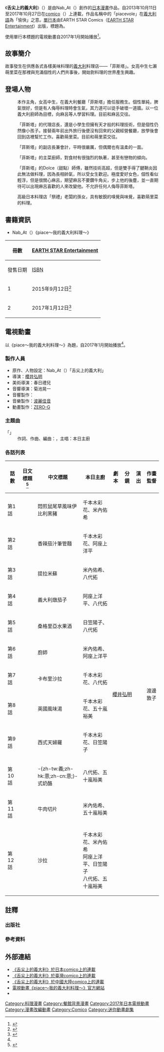 {{noteTA
|T = zh-tw:舌尖上的義大利~piacevole!~; zh-hk:舌尖上的意大利; zh-cn:舌尖上的意大利;
|1 = zh:舌尖上的義大利; zh-tw:舌尖上的義大利~piacevole!~; zh-hk:舌尖上的意大利; zh-cn:舌尖上的意大利;
|2 = zh-tw:義大利; zh-hk:意大利; zh-cn:意大利;
}}
{{Infobox animanga/Headerofja
|title = 舌尖上的義大利
|image = 單行本piace～我的義大利料理～第1冊漫畫封面.jpg
|size =
|caption = 《舌尖上的義大利~piacevole!~》單行本《piace～我的義大利料理～》第1冊漫畫封面
|japanese = ピアシェーヴォレ！ 〜piacevole〜
|english =
|kana =
|romaji = Piasheivore!
|genre = [[料理漫畫|料理、美食]]
}}
{{Infobox animanga/Manga
|作者 = Nab_At（{{tsl|ja|渡辺敦子 (アニメーター)|渡邊敦子}}）
|出版社 = {{tsl|ja|NHN comico}}
|其他出版社 = {{flagicon|JPN}} [[EARTH_STAR_Entertainment|EARTH STAR Entertainment]]（單行本）
|網路 = [[comico|comico]]
|開始日 = 2013年10月11日
|終了日 = 2017年10月27日
|話數 =
}}
{{Infobox animanga/TVAnime
|標題 = piace～我的義大利料理～
|原作 = Nab_At（渡邊敦子）
|導演 = [[櫻井弘明|櫻井弘明]]
|系列構成 =
|劇本 =
|人物設定 = 渡邊敦子
|音樂製作 = [[波麗佳音|波麗佳音]]
|動畫製作 = [[ZERO-G|ZERO-G]]
|製作 =
|播放電視台 = {{flagicon|JPN}} [[東京都會電視台|TOKYO MX]]、[[SUN電視台|SUN電視台]]
|播放開始 = 2017年1月11日
|播放結束 = 3月29日
|網路= {{flagicon|HKG}} [[雅虎香港|Yahoo TV]]<br>{{flagicon|TWN}} [[LiTV_線上影視|LiTV 線上影視]]
|話數 = 全12話
}}
{{Infobox animanga/Footerofja}}
《'''舌尖上的義大利'''》（{{lang-ja|ピアシェーヴォレ！ 〜piacevole〜}}）是由Nab_At（{{tsl|ja|渡辺敦子 (アニメーター)|渡邊敦子}}）創作的[[日本|日本]][[日本漫画|漫畫]]作品，自2013年10月11日至2017年10月27日在[[comico|comico]]（{{tsl|ja|NHN comico}}）上連載，作品名稱中的「piacevole」在[[義大利語|義大利語]]為「愉快」之意。[[單行本|單行本]]由EARTH STAR Comics（[[EARTH_STAR_Entertainment|EARTH STAR Entertainment]]）出版，標題為{{Nihongo|《'''piace～我的義大利料理～'''》|ピアシェ〜私のイタリアン〜}}。

使用單行本標題的電視動畫自2017年1月開始播放<ref name="animeka">{{Cite web|url=http://natalie.mu/comic/news/206368|script-title=ja:渡辺敦子原作アニメ「ピアシェ」に千本木彩花ら出演、ビジュアルや映像も|date=2016-10-21|publisher=コミックナタリー|accessdate=2016-10-25|language=ja|archive-date=2020-12-01|archive-url=https://web.archive.org/web/20201201212022/https://natalie.mu/comic/news/206368|dead-url=no}}</ref>。

== 故事簡介 ==
故事發生在供應各式各樣美味料理的[[義大利|義大利]]料理店——{{tsl|en|Trattoria|義大利餐廳}}「菲斯塔」。女高中生七瀨萌里菜在那裡與充滿個性的人們共事後，開始對料理的世界產生興趣。

== 登場人物 ==
; {{Nihongo|七瀨萌里菜|七瀬 萌里菜（ななせ もりな）|聲：[[千本木彩花|千本木彩花]]<ref>{{cite web|url=http://piace-anime.com/character/morina/|script-title=ja:七瀬 萌里菜|accessdate=2016年12月30日|language=ja|archive-date=2020年11月17日|archive-url=https://web.archive.org/web/20201117145543/http://piace-anime.com/character/morina/|dead-url=no}}</ref>}}
: 本作主角，女高中生，在義大利餐廳「菲斯塔」擔任服務生。個性單純，脾氣很好，但是有人侮辱料理時會生氣，其力道可以徒手破壞一道牆。以一位義大利廚師為目標，向麻呂等人學習料理。目前和麻呂交往。

; {{Nihongo|北原麻呂|北原 マロ（きたはら マロ）|聲：[[米內佑希|米內佑希]]<ref>{{cite web|url=http://piace-anime.com/character/maro/|script-title=ja:北原 マロ|accessdate=2016年12月30日|language=ja|archive-date=2019年5月20日|archive-url=https://web.archive.org/web/20190520190006/http://piace-anime.com/character/maro/|dead-url=no}}</ref>}}
: 「菲斯塔」的代理店長，還是小學生但擁有天才般的料理技術，但是個性仍然像小孩子。接替兩年前出外旅行後便沒有回來的父親經營餐廳，放學後會回到店裡幫忙工作。喜歡萌里菜。目前和萌里菜交往。

; {{Nihongo|藤木瑠梨|藤木 瑠梨（ふじき るり）|聲：[[日笠陽子|日笠陽子]]<ref>{{cite web|url=http://piace-anime.com/character/ruri/|script-title=ja:藤木 瑠梨|accessdate=2016年12月30日|language=ja|archive-date=2019年5月20日|archive-url=https://web.archive.org/web/20190520190631/http://piace-anime.com/character/ruri/|dead-url=no}}</ref>}}
: 「菲斯塔」的副店長兼會計，平時很嚴厲，但偶爾也有溫柔的一面。

; {{Nihongo|近野桐秀|近野 桐秀（こんの きりひで）|聲：[[阿座上洋平|阿座上洋平]]<ref>{{cite web|url=http://piace-anime.com/character/kirihide/|script-title=ja:近野 桐秀|accessdate=2016年12月30日|language=ja|archive-date=2019年5月20日|archive-url=https://web.archive.org/web/20190520201831/http://piace-anime.com/character/kirihide/|dead-url=no}}</ref>}}
: 「菲斯塔」的主菜廚師，對食材有很強烈的執著，甚至有戀物的傾向。

; {{Nihongo|折木衛|折木 衛（おれき えい）|聲：[[八代拓|八代拓]]<ref>{{cite web|url=http://piace-anime.com/character/ei/|script-title=ja:折木 衛|accessdate=2016年12月30日|language=ja|archive-date=2019年5月21日|archive-url=https://web.archive.org/web/20190521000141/http://piace-anime.com/character/ei/|dead-url=no}}</ref>}}
: 「菲斯塔」的Dolce（甜點）師傅，雖然技術高超，但是雙手得了腱鞘炎因此無法做料理，因為長相帥氣，所以受女生歡迎。極度愛好女色，個性看似輕浮，但是很關心麻呂，期望麻呂不要鑽牛角尖，步上他的後塵，並一直期待可以出現麻呂喜歡的人來改變他。不允許任何人侮辱菲斯塔。

; {{Nihongo|帝莉沙羅|帝莉 沙羅（ていり さら）|聲：[[五十嵐裕美|五十嵐裕美]]<ref>{{cite web|url=http://piace-anime.com/character/sara/|script-title=ja:帝莉 沙羅|accessdate=2016年12月30日|language=ja|archive-date=2019年5月20日|archive-url=https://web.archive.org/web/20190520191754/http://piace-anime.com/character/sara/|dead-url=no}}</ref>}}
: 高級日本料理店「祭禮」老闆的孫女，具有敏銳的嗅覺與味覺，喜歡萌里菜的料理。

== 書籍資訊 ==
* Nab_At（{{tsl|ja|渡辺敦子 (アニメーター)|渡邊敦子}}）《piace～我的義大利料理～》
{| class="wikitable" style="font-size:small;"
! rowspan="2"|冊數 !! colspan="2"|{{flagicon|JPN}} [[EARTH_STAR_Entertainment|EARTH STAR Entertainment]] 
|-
! 發售日期 !! [[国际标准书号|ISBN]]
|-
! 1
| 2015年9月12日<ref group="ES">{{Cite web|url=http://www.earthstar.jp/comic/d_comic/978-4-8030-0774-9.html|script-title=ja:ピアシェ ～私のイタリアン～|publisher=EARTH STAR Entertainment|accessdate=2016-10-25|language=ja|archive-date=2017-10-13|archive-url=https://web.archive.org/web/20171013034254/http://www.earthstar.jp/comic/d_comic/978-4-8030-0774-9.html|dead-url=no}}</ref> || ISBN 978-4-80-300774-9
|-
! 2
| 2017年1月12日<ref group="ES">{{Cite web|url=http://www.earthstar.jp/comic/d_comic/978-4-8030-0982-8.html|script-title=ja:ピアシェ ～私のイタリアン～②|publisher=EARTH STAR Entertainment|accessdate=2017-01-11|language=ja|archive-date=2017-10-13|archive-url=https://web.archive.org/web/20171013025510/http://www.earthstar.jp/comic/d_comic/978-4-8030-0982-8.html|dead-url=no}}</ref> || ISBN 978-4-80-300982-8
|}

== 電視動畫 ==
以《piace～我的義大利料理～》為題，自2017年1月開始播放<ref name="animeka" />。

=== 製作人員 ===
* 原作、人物設定：Nab_At（{{tsl|ja|渡辺敦子 (アニメーター)|渡邊敦子}}）「舌尖上的義大利」
* 導演：[[櫻井弘明|櫻井弘明]]
* 美術導演：春日禮兒
* 音響導演：菊池晃一
* 音響製作：{{lang|ja|ノワ}}
* 音樂製作：[[波麗佳音|波麗佳音]]
* 動畫製作：[[ZERO-G|ZERO-G]]

=== 主題曲 ===
; 「{{lang|ja|本日のとびきりBuono!}}」
: 作詞、作曲、編曲：{{tsl|ja|やしきん|Yashikin}}，主唱：本日主廚

=== 各話列表 ===
{| class="wikitable" style="font-size:small;margin:0px auto;text-align:center;"
!話數!!日文標題<ref>{{Cite web|url=http://piace-anime.com/story/|title=STORY|website=電視動畫「piace～我的義大利料理～」官方網站|accessdate=2017-01-14|language=ja|archive-date=2020-11-17|archive-url=https://web.archive.org/web/20201117023520/http://piace-anime.com/story/|dead-url=no}}</ref>!!中文標題!!本日主廚!!劇本!!分鏡!!演出!!作畫監督
|-
|第1話||{{lang|ja|イベリコ豚のセージ風味ポワレ}}||悶煎鼠尾草風味伊比利黑豬||千本木彩花、米內佑希||colspan="3" rowspan="12"|[[櫻井弘明|櫻井弘明]]||rowspan="12"|渡邊敦子
|-
|第2話||{{lang|ja|アラビアータ}}||香辣茄汁筆管麵||千本木彩花、阿座上洋平
|-
|第3話||{{lang|ja|ティラミス}}||提拉米蘇||米內佑希、八代拓
|-
|第4話||{{lang|ja|カポナータ}}||義大利燉茄子||阿座上洋平、八代拓
|-
|第5話||{{lang|ja|サングリア}}||桑格里亞水果酒||日笠陽子、八代拓
|-
|第6話||{{lang|ja|シェフ}}||廚師||米內佑希、阿座上洋平
|-
|第7話||{{lang|ja|カプレーゼ}}||卡布里沙拉||千本木彩花、八代拓
|-
|第8話||{{lang|ja|ズッパ・イングレーゼ}}||英國風味湯||千本木彩花、五十嵐裕美
|-
|第9話||{{lang|ja|フリット}}||西式天婦羅||千本木彩花、日笠陽子
|-
|第10話||{{lang|ja|パンナコッタ}}||-{zh-tw:義;zh-hk:意;zh-cn:意;}-式奶酪||八代拓、五十嵐裕美
|-
|第11話||{{lang|ja|タリアータ}}||牛肉切片||米內佑希、五十嵐裕美
|-
|第12話||{{lang|ja|インサラータ}}||沙拉||千本木彩花、米內佑希<br />阿座上洋平、日笠陽子<br />八代拓、五十嵐裕美
|}

== 註釋 ==
=== 出版社 ===
{{Reflist|group="ES"}}

=== 參考資料 ===
{{Reflist}}

== 外部連結 ==
* [http://www.comico.jp/articleList.nhn?titleNo=15 《舌尖上的義大利》於日本comico上的連載] {{Wayback|url=http://www.comico.jp/articleList.nhn?titleNo=15 |date=20210227072529 }}{{ja}}
* [http://www.comico.com.tw/articleList.nhn?titleNo=697 《舌尖上的義大利》於臺灣comico上的連載] {{Wayback|url=http://www.comico.com.tw/articleList.nhn?titleNo=697 |date=20200122200106 }}{{zh-tw}}
* [http://www.cncomico.com/articleList.nhn?titleNo=17 《舌尖上的義大利》於中國大陸comico上的連載]{{zh-cn}}
* [http://piace-anime.com/ 電視動畫《piace～我的義大利料理～》官方網站] {{Wayback|url=http://piace-anime.com/ |date=20210126194026 }}{{ja}}
* {{Twitter|piace_anime|電視動畫《piace～我的義大利料理～》官方}}{{ja}}

{{comico}}
{{櫻井弘明}}
{{DEFAULTSORT:piacevole}}
[[Category:料理漫畫|Category:料理漫畫]]
[[Category:餐館背景漫畫|Category:餐館背景漫畫]]
[[Category:2017年日本電視動畫|Category:2017年日本電視動畫]]
[[Category:漫畫改編動畫|Category:漫畫改編動畫]]
[[Category:Comico|Category:Comico]]
[[Category:迷你動畫劇集|Category:迷你動畫劇集]]